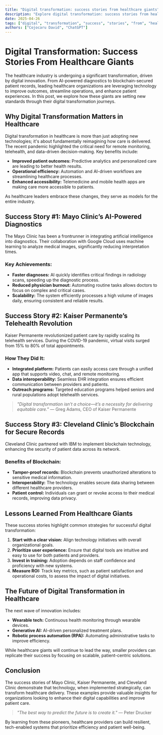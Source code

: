 ```yaml
---
title: "Digital transformation: success stories from healthcare giants"
description: "Explore digital transformation: success stories from healthcare giants in this detailed guide, offering insights, strategies, and practical tips to enhance your understanding and application of the topic."
date: 2025-04-26
tags: ["digital", "transformation", "success", "stories", "from", "healthcare", "giants"]
authors: ["Cojocaru David", "ChatGPT"]
---
```


# Digital Transformation: Success Stories From Healthcare Giants

The healthcare industry is undergoing a significant transformation, driven by digital innovation. From AI-powered diagnostics to blockchain-secured patient records, leading healthcare organizations are leveraging technology to improve outcomes, streamline operations, and enhance patient experiences. In this post, we explore how these giants are setting new standards through their digital transformation journeys.

## Why Digital Transformation Matters in Healthcare

Digital transformation in healthcare is more than just adopting new technologies; it's about fundamentally reimagining how care is delivered. The recent pandemic highlighted the critical need for remote monitoring, telehealth, and data-driven decision-making. Key benefits include:

*   **Improved patient outcomes:** Predictive analytics and personalized care are leading to better health results.
*   **Operational efficiency:** Automation and AI-driven workflows are streamlining healthcare processes.
*   **Enhanced accessibility:** Telemedicine and mobile health apps are making care more accessible to patients.

As healthcare leaders embrace these changes, they serve as models for the entire industry.

## Success Story #1: Mayo Clinic’s AI-Powered Diagnostics

The Mayo Clinic has been a frontrunner in integrating artificial intelligence into diagnostics. Their collaboration with Google Cloud uses machine learning to analyze medical images, significantly reducing interpretation times.

### Key Achievements:

*   **Faster diagnoses:** AI quickly identifies critical findings in radiology scans, speeding up the diagnostic process.
*   **Reduced physician burnout:** Automating routine tasks allows doctors to focus on complex and critical cases.
*   **Scalability:** The system efficiently processes a high volume of images daily, ensuring consistent and reliable results.

## Success Story #2: Kaiser Permanente’s Telehealth Revolution

Kaiser Permanente revolutionized patient care by rapidly scaling its telehealth services. During the COVID-19 pandemic, virtual visits surged from 15% to 80% of total appointments.

### How They Did It:

*   **Integrated platform:** Patients can easily access care through a unified app that supports video, chat, and remote monitoring.
*   **Data interoperability:** Seamless EHR integration ensures efficient communication between providers and patients.
*   **Outreach programs:** Targeted education programs helped seniors and rural populations adopt telehealth services.

> *"Digital transformation isn’t a choice—it’s a necessity for delivering equitable care."* — Greg Adams, CEO of Kaiser Permanente

## Success Story #3: Cleveland Clinic’s Blockchain for Secure Records

Cleveland Clinic partnered with IBM to implement blockchain technology, enhancing the security of patient data across its network.

### Benefits of Blockchain:

*   **Tamper-proof records:** Blockchain prevents unauthorized alterations to sensitive medical information.
*   **Interoperability:** The technology enables secure data sharing between different healthcare providers.
*   **Patient control:** Individuals can grant or revoke access to their medical records, improving data privacy.

## Lessons Learned From Healthcare Giants

These success stories highlight common strategies for successful digital transformation:

1.  **Start with a clear vision:** Align technology initiatives with overall organizational goals.
2.  **Prioritize user experience:** Ensure that digital tools are intuitive and easy to use for both patients and providers.
3.  **Invest in training:** Adoption depends on staff confidence and proficiency with new systems.
4.  **Measure ROI:** Track key metrics, such as patient satisfaction and operational costs, to assess the impact of digital initiatives.

## The Future of Digital Transformation in Healthcare

The next wave of innovation includes:

*   **Wearable tech:** Continuous health monitoring through wearable devices.
*   **Generative AI:** AI-driven personalized treatment plans.
*   **Robotic process automation (RPA):** Automating administrative tasks to improve efficiency.

While healthcare giants will continue to lead the way, smaller providers can replicate their success by focusing on scalable, patient-centric solutions.

## Conclusion

The success stories of Mayo Clinic, Kaiser Permanente, and Cleveland Clinic demonstrate that technology, when implemented strategically, can transform healthcare delivery. These examples provide valuable insights for organizations looking to enhance their digital capabilities and improve patient care.

> *"The best way to predict the future is to create it."* — Peter Drucker

By learning from these pioneers, healthcare providers can build resilient, tech-enabled systems that prioritize efficiency and patient well-being.
